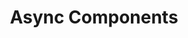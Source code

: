---
id: "vue_tf_hard_012"
questionType: "TRUE_FALSE"
title: "Async Components"
statement: "Vue 3 supports async components using defineAsyncComponent."
difficulty: "HARD"
category: "Vue"
correctAnswer: true
explanation: "defineAsyncComponent is used to define components that load asynchronously."
---